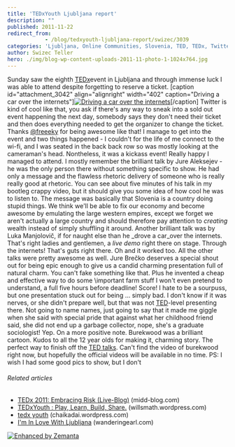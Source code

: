 ```yaml
---
title: 'TEDxYouth Ljubljana report'
description: ""
published: 2011-11-22
redirect_from: 
            - /blog/tedxyouth-ljubljana-report/swizec/3039
categories: 'Ljubljana, Online Communities, Slovenia, TED, TEDx, Twitter, Uncategorized'
author: Swizec Teller
hero: ./img/blog-wp-content-uploads-2011-11-photo-1-1024x764.jpg
---
```

Sunday saw the eighth [TEDx](http://www.ted.com/tedx "TEDx")event in Ljubljana and through immense luck I was able to attend despite forgetting to reserve a ticket. \[caption id="attachment_3042" align="alignright" width="402" caption="Driving a car over the internets"][![Driving a car over the internets](./img/blog-wp-content-uploads-2011-11-photo-1-1024x764.jpg "Driving a car over the internets")](http://swizec.com/blog/wp-content/uploads/2011/11/photo-1.jpg)\[/caption] Twitter is kind of cool like that, you ask if there's any way to sneak into a sold out event happening the next day, somebody says they don't need their ticket and then does everything needed to get the organizer to change the ticket. Thanks [@freeeky](http://twitter.com/freeeky) for being awesome like that! I manage to get into the event and two things happened - I couldn't for the life of me connect to the wi-fi, and I was seated in the back back row so was mostly looking at the cameraman's head. Nontheless, it was a kickass event! Really happy I managed to attend. I mostly remember the brilliant talk by Jure Aleksejev - he was the only person there without something specific to show. He had only a message and the flawless rhetoric delivery of someone who is really really good at rhetoric. You can see about five minutes of his talk in my bootleg crappy video, but it should give you some idea of how cool he was to listen to.  The message was basically that Slovenia is a country doing stupid things. We think we'll be able to fix our economy and become awesome by emulating the large western empires, except we forget we aren't actually a large country and should therefore pay attention to _creating_ wealth instead of simply shuffling it around. Another brilliant talk was by Luka Manjolovič, if for naught else than he _drove a car_over the internets. That's right ladies and gentlemen, a _live demo_ right there on stage. Through the internets! That's guts right there. Oh and it worked too. All the other talks were pretty awesome as well. Jure Brečko deserves a special shout out for being epic enough to give us a candid charming presentation full of natural charm. You can't fake something like that. Plus he invented a cheap and effective way to do some \\important farm stuff I won't even pretend to understand, a full five hours before deadline! Score! I hate to be a sourpuss, but one presentation stuck out for being ... simply bad. I don't know if it was nerves, or she didn't prepare well, but that was not [TED](http://www.huffingtonpost.com/news/ted "TED")-level presenting there. Not going to name names, just going to say that it made me giggle when she said with special pride that against what her childhood friend said, she did not end up a garbage collector, nope, she's a graduate sociologist! Yep. On a more positive note. Burekwood was a brilliant cartoon. Kudos to all the 12 year olds for making it, charming story. The perfect way to finish off the [TED talks](http://www.ted.com/talks "TED Talks"). Can't find the video of burekwood right now, but hopefully the official videos will be available in no time. PS: I wish I had some good pics to show, but I don't

###### Related articles

- [TEDx 2011: Embracing Risk (Live-Blog)](http://midd-blog.com/2011/11/05/tedx-2011-embracing-risk/) (midd-blog.com)
- [TEDxYouth : Play, Learn, Build, Share.](http://willsmath.wordpress.com/2011/11/18/tedxyouth-play-learn-build-share/) (willsmath.wordpress.com)
- [tedx youth](http://chaikadai.wordpress.com/2011/11/20/tedx-youth/) (chaikadai.wordpress.com)
- [I'm In Love With Ljubljana](http://www.wanderingearl.com/im-in-love-with-ljubljana/) (wanderingearl.com)

[![Enhanced by Zemanta](http://img.zemanta.com/zemified_e.png?x-id=4651095b-f494-4247-a5a0-eadca00f6aef)](http://www.zemanta.com/ "Enhanced by Zemanta")